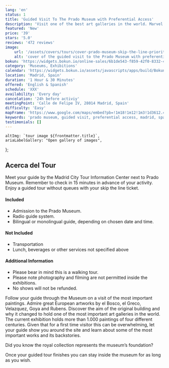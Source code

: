 ```yaml
---
lang: 'en'
status: 1
title: 'Guided Visit To The Prado Museum with Preferential Access'
description: 'Visit one of the best art galleries in the world. Marvel at its collection and follow your guide on a visit of the most important artworks it holds.'
featured: 'New'
price: '39'
stars: '5.0'
reviews: '472 reviews'
image:
    url: '/assets/covers/tours/cover-prado-museum-skip-the-line-priority-access.webp'
    alt: 'cover of the guided visit to the Prado Museum with preferential access'
bokun: 'https://widgets.bokun.io/online-sales/6b1de543-f859-42f0-8332-446d14d349f4/experience/846134?partialView=1'
category: 'Museums, Exhibitions'
calendar: 'https://widgets.bokun.io/assets/javascripts/apps/build/BokunWidgetsLoader.js?bookingChannelUUID=6b1de543-f859-42f0-8332-446d14d349f4'
location: 'Madrid, Spain'
duration: '1 Hour & 30 Minutes'
offered: 'English & Spanish'
schedule: 'XXX'
availability: 'Every day'
cancelation: '24h before activiy'
meetingPoint: 'Calle de Felipe IV, 28014 Madrid, Spain'
difficulty: 'Easy'
mapFrame: 'https://www.google.com/maps/embed?pb=!1m18!1m12!1m3!1d3612.489295770801!2d-3.69397103100746!3d40.4148472954269!2m3!1f0!2f0!3f0!3m2!1i1024!2i768!4f13.1!3m3!1m2!1s0xd42289d1901fc9d%3A0xf2b0d693f3749661!2sC.%20de%20Felipe%20IV%2C%2028014%20Madrid%2C%20Espa%C3%B1a!5e0!3m2!1ses-419!2smx!4v1709577035122!5m2!1ses-419!2smx'
keywords: 'prado museum, guided visit, preferential access, madrid, spain'
testimonials: []
---
```




    altImg: `tour image ${frontmatter.title}`,
    ariaLabelGallery: "Open gallery of images",
};

<SliderGallery 
    client:load 
    images={arrayImages} 
    accessibility={accessibility}
/>

<h2 class="text-3xl md:text-4xl font-extrabold mb-4 text-red-700"> Acerca del Tour</h2>
<p class="text-lg text-justify my-5"> Meet your guide by the Madrid City Tour Information Center next to Prado Museum. 
Remember to check in 15 minutes in advance of your activity. Enjoy a guided tour without queues with your skip the line ticket.</p>

<div class="flex flex-wrap gap-y-5 my-5">
    <div class="w-full md:w-1/2 md:pr-5">
        <h4 class="text-2xl font-bold mb-4 text-sky-800">Included</h4>
        <ul class="text-lg space-y-4">
            <li><i class="at-check-circle text-green-500"></i> Admission to the Prado Museum.</li>
            <li><i class="at-check-circle text-green-500"></i> Radio guide system.</li>
            <li><i class="at-check-circle text-green-500"></i> Bilingual or monolingual guide, depending on chosen date and time.</li>
        </ul>
    </div>
    <div class="w-full md:w-1/2 md:pr-5">
        <h4 class="text-2xl font-bold mb-4 text-sky-800">Not Included</h4>
        <ul class="text-lg space-y-4">
            <li><i class="at-xmark-circle text-red-500"></i> Transportation</li>
            <li><i class="at-xmark-circle text-red-500"></i> Lunch, beverages or other services not specified above</li>
        </ul>
    </div>
    <div class="w-full md:w-1/2 md:pr-5">
        <h4 class="text-2xl font-bold mb-4 text-sky-800">Additional Information</h4>
        <ul class="text-lg space-y-4">
            <li><i class="at-info-circle text-sky-500"></i> Please bear in mind this is a walking tour.</li>
            <li><i class="at-info-circle text-sky-500"></i> Please note photography and filming are not permitted inside the exhibitions.</li>
            <li><i class="at-info-circle text-sky-500"></i> No shows will not be refunded.</li>
        </ul>
    </div>
</div>

<p class="text-lg text-justify my-5"> Follow your guide through the Museum on a visit of the most important paintings. Admire great 
European artworks by el Bosco, el Greco, Velazquez, Goya and Rubens. Discover the aim of the original building and why it changed to hold one 
of the most important art galleries in the world. The current exhibition holds more than 1.000 paintings of four different centuries. 
Given that for a first time visitor this can be overwhelming, let your guide show you around the site and learn about some of the most 
important works and its backstories.</p>

<p class="text-lg text-justify my-5 font-bold"> Did you know the royal collection represents the museum’s foundation?</p>

<p class="text-lg text-justify my-5"> Once your guided tour finishes you can stay inside the museum for as long as you wish.</p>